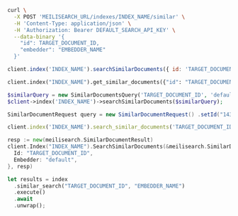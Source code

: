 <CodeGroup>

```bash cURL
curl \
  -X POST 'MEILISEARCH_URL/indexes/INDEX_NAME/similar' \
  -H 'Content-Type: application/json' \
  -H 'Authorization: Bearer DEFAULT_SEARCH_API_KEY' \
  --data-binary '{
    "id": TARGET_DOCUMENT_ID,
    "embedder": "EMBEDDER_NAME"
  }'
```

```javascript JS
client.index('INDEX_NAME').searchSimilarDocuments({ id: 'TARGET_DOCUMENT_ID', embedder: 'default' })
```

```python Python
client.index("INDEX_NAME").get_similar_documents({"id": "TARGET_DOCUMENT_ID", "embedder": "default"})
```

```php PHP
$similarQuery = new SimilarDocumentsQuery('TARGET_DOCUMENT_ID', 'default');
$client->index('INDEX_NAME')->searchSimilarDocuments($similarQuery);
```

```java Java
SimilarDocumentRequest query = new SimilarDocumentRequest() .setId("143") .setEmbedder("manual"); client.index("movies").searchSimilarDocuments(query)
```

```ruby Ruby
client.index('INDEX_NAME').search_similar_documents('TARGET_DOCUMENT_ID', embedder: 'default')
```

```go Go
resp := new(meilisearch.SimilarDocumentResult)
client.Index("INDEX_NAME").SearchSimilarDocuments(&meilisearch.SimilarDocumentQuery{
  Id: "TARGET_DOCUMENT_ID",
  Embedder: "default",
}, resp)
```

```rust Rust
let results = index
  .similar_search("TARGET_DOCUMENT_ID", "EMBEDDER_NAME")
  .execute()
  .await
  .unwrap();
```
</CodeGroup>
